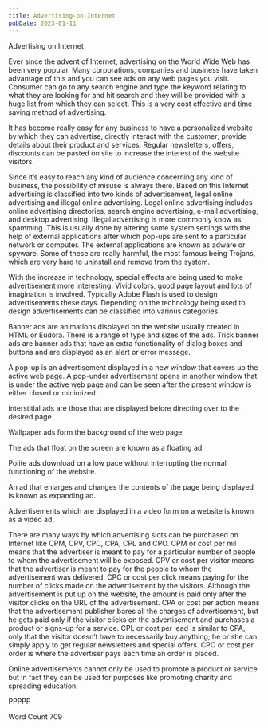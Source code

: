 ```yaml
---
title: Advertising-on-Internet
pubDate: 2023-01-11
---
```


Advertising on Internet

Ever since the advent of Internet, advertising on the World Wide Web has been very popular. Many corporations, companies and business have taken advantage of this and you can see ads on any web pages you visit. Consumer can go to any search engine and type the keyword relating to what they are looking for and hit search and they will be provided with a huge list from which they can select. This is a very cost effective and time saving method of advertising. 

It has become really easy for any business to have a personalized website by which they can advertise, directly interact with the customer; provide details about their product and services. Regular newsletters, offers, discounts can be pasted on site to increase the interest of the website visitors. 

Since it’s easy to reach any kind of audience concerning any kind of business, the possibility of misuse is always there. Based on this Internet advertising is classified into two kinds of advertisement, legal online advertising and illegal online advertising. Legal online advertising includes online advertising directories, search engine advertising, e-mail advertising, and desktop advertising. Illegal advertising is more commonly know as spamming. This is usually done by altering some system settings with the help of external applications after which pop-ups are sent to a particular network or computer. The external applications are known as adware or spyware. Some of these are really harmful, the most famous being Trojans, which are very hard to uninstall and remove from the system.  	

With the increase in technology, special effects are being used to make advertisement more interesting. Vivid colors, good page layout and lots of imagination is involved. Typically Adobe Flash is used to design advertisements these days. Depending on the technology being used to design advertisements can be classified into various categories.

Banner ads are animations displayed on the website usually created in HTML or Eudora. There is a range of type and sizes of the ads. Trick banner ads are banner ads that have an extra functionality of dialog boxes and buttons and are displayed as an alert or error message.

A pop-up is an advertisement displayed in a new window that covers up the active web page. A pop-under advertisement opens in another window that is under the active web page and can be seen after the present window is either closed or minimized.

Interstitial ads are those that are displayed before directing over to the desired page.

Wallpaper ads form the background of the web page.

The ads that float on the screen are known as a floating ad.

Polite ads download on a low pace without interrupting the normal functioning of the website.

An ad that enlarges and changes the contents of the page being displayed is known as expanding ad.

Advertisements which are displayed in a video form on a website is known as a video ad. 

There are many ways by which advertising slots can be purchased on Internet like CPM, CPV, CPC, CPA, CPL and CPO. CPM or cost per mil means that the advertiser is meant to pay for a particular number of people to whom the advertisement will be exposed.  CPV or cost per visitor means that the advertiser is meant to pay for the people to whom the advertisement was delivered. CPC or cost per click means paying for the number of clicks made on the advertisement by the visitors. Although the advertisement is put up on the website, the amount is paid only after the visitor clicks on the URL of the advertisement. CPA or cost per action means that the advertisement publisher bares all the charges of advertisement, but he gets paid only if the visitor clicks on the advertisement and purchases a product or signs-up for a service. CPL or cost per lead is similar to CPA, only that the visitor doesn’t have to necessarily buy anything; he or she can simply apply to get regular newsletters and special offers. CPO or cost per order is where the advertiser pays each time an order is placed.

Online advertisements cannot only be used to promote a product or service but in fact they can be used for purposes like promoting charity and spreading education. 

PPPPP

Word Count 709